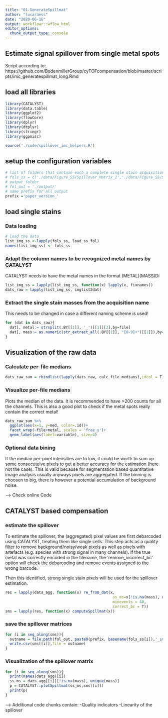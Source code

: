 ```yaml
---
title: "01-GenerateSpillmat"
author: "lucaraess"
date: "2020-06-16"
output: workflowr::wflow_html
editor_options:
  chunk_output_type: console
---
```


## Estimate signal spillover from single metal spots
Script according to: https://github.com/BodenmillerGroup/cyTOFcompensation/blob/master/scripts/imc_generatespillmat_long.Rmd

## load all libraries
```r
library(CATALYST)
library(data.table)
library(ggplot2)
library(flowCore)
library(dplyr)
library(dtplyr)
library(stringr)
library(ggpmisc)

source('./code/spillover_imc_helpers.R')
```

## setup the configuration variables
```r
# list of folders that contain each a complete single stain acquisition (e.g. in case that one wants to run and compare multiple single stains from different days)
# fols_ss = c('./data/Figure_S5/Spillover_Matrix_2','./data/Figure_S5/Spillover_Matrix_1' )
# output folder
# fol_out = './output/'
# name prefix for all output
prefix ='paper_version_'
```

## load single stains
### Data loading
```r
# load the data
list_img_ss <-lapply(fols_ss, load_ss_fol)
names(list_img_ss) <- fols_ss
```

### Adapt the column names to be recognized metal names by CATALYST 
CATALYST needs to have the metal names in the format (METAL)(MASS)Di
```r
list_img_ss = lapply(list_img_ss, function(x) lapply(x, fixnames))
dats_raw = lapply(list_img_ss, imglist2dat)
```

### Extract the single stain masses from the acquisition name
This needs to be changed in case a different naming scheme is used!
```r
for (dat in dats_raw){
  dat[, metal:= strsplit(.BY[[1]], '_')[[1]][3],by=file]
  dat[, mass:= as.numeric(str_extract_all(.BY[[1]], "[0-9]+")[[1]]),by=metal]
}
```

## Visualization of the raw data

### Calculate per-file medians
```r
dats_raw_sum = rbindlist(lapply(dats_raw, calc_file_medians),idcol = T)
```


### Visualize per-file medians
Plots the median of the data. It is recommended to have >200 counts for all the channels.
This is also a good plot to check if the metal spots really contain the correct metal!
```r
dats_raw_sum %>%
  ggplot(aes(x=1, y=med, color=.id))+
  facet_wrap(~file+metal, scales = 'free_y')+
  geom_label(aes(label=variable), size=4)
```

###  Optional data bining

If the median per-pixel intensities are to low, it could be worth to sum up some consecuteive pixels to get a better accuracy for the estimation
(here not the case). This is valid because for segmentation based quantitative image analysis usually anyways pixels are aggregated. If the binning is choosen to big, there is however a potential accumulation of background noise.

--> Check online Code

## CATALYST based compensation

### estimate the spillover
To estimate the spillover, the (aggregated) pixel values are first debarcoded using CATALYST, treating them like single cells. This step acts as a quality filter to remove background/noisy/weak pixels as well as pixels with artefacts (e.g. specles with strong signal in many channels).
If the true metal was correctly encoded in the filename, the 'remove_incorrect_bc' option will check the debarcoding and remove events assigned to the wrong barcode.

Then this identified, strong single stain pixels will be used for the spillover estimation.

```r
res = lapply(dats_agg, function(x) re_from_dat(x,
                                                ss_ms=x[!is.na(mass), unique(mass)],
                                                minevents = 40,
                                                correct_bc = T))
sms = lapply(res, function(x) computeSpillmat(x))
```

### save the spillover matrices

```r
for (i in seq_along(sms)){
  outname = file.path(fol_out, paste0(prefix, basename(fols_ss[i]),'_sm.csv'))
  write.csv(sms[[i]],file = outname)
}
```

### Visualization of the spillover matrix

```r
for (i in seq_along(sms)){
  print(names(dats_agg)[i])
  ss_ms = dats_agg[[i]][!is.na(mass), unique(mass)]
  p = CATALYST::plotSpillmat(ss_ms,sms[[i]])
  print(p)
}
```

--> Additional code chunks contain:
-Quality indicators
-Linearity of the spillover
